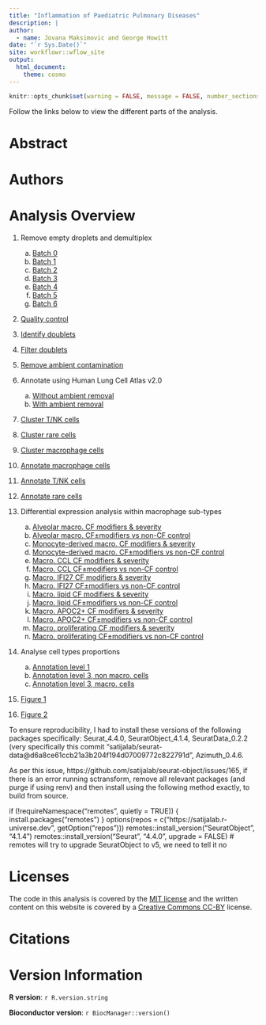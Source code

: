 ```yaml
---
title: "Inflammation of Paediatric Pulmonary Diseases"
description: |
author:
  - name: Jovana Maksimovic and George Howitt
date: "`r Sys.Date()`"
site: workflowr::wflow_site
output:
  html_document: 
    theme: cosmo
---
```


```r
knitr::opts_chunk$set(warning = FALSE, message = FALSE, number_sections = FALSE)
```

Follow the links below to view the different parts of the analysis. 


# Abstract {-}

# Authors {-}
 
# Analysis Overview {-}

1. Remove empty droplets and demultiplex
    a) [Batch 0](01.0_preprocess_batch0.html)
    b) [Batch 1](01.1_preprocess_batch1.html)
    c) [Batch 2](01.2_preprocess_batch2.html)
    d) [Batch 3](01.3_preprocess_batch3.html)
    e) [Batch 4](01.4_preprocess_batch4.html)
    f) [Batch 5](01.5_preprocess_batch5.html)
    f) [Batch 6](01.6_preprocess_batch6.html)
<br />

2. [Quality control](02.0_quality_control.html)

3. [Identify doublets](03.0_identify_doublets.html)

4. [Filter doublets](04.0_filter_doublets.html)

5. [Remove ambient contamination](05.0_remove_ambient.html)

6. Annotate using Human Lung Cell Atlas v2.0
    a)    [Without ambient removal](06.0_azimuth_annotation.html)
    b)    [With ambient removal](06.1_azimuth_annotation_decontx.html)
<br />

7. [Cluster T/NK cells](07.1_integrate_cluster_t_cells_decontx.html)

8. [Cluster rare cells](08.1_integrate_cluster_other_cells_decontx.html)

9. [Cluster macrophage cells](09.0_integrate_cluster_macro_cells.html)

10. [Annotate macrophage cells](10.0_manual_annotations_macro_cells.html) 

11. [Annotate T/NK cells](11.0_manual_annotations_t_cells_decontx.html)  

12. [Annotate rare cells](12.0_manual_annotations_other_cells.html) 

13. Differential expression analysis within macrophage sub-types
    a)    [Alveolar macro. CF modifiers & severity](13.0_DGE_analysis_macro-alveolar_cells_CF-only-samples.html) 
    b)    [Alveolar macro. CF$\pm$modifiers vs non-CF control](13.1_DGE_analysis_macro-alveolar_cells_CF-vs-control-samples.html)
    c)    [Monocyte-derived macro. CF modifiers & severity](13.2_DGE_analysis_macro-monocyte-derived_CF-only-samples.html) 
    d)    [Monocyte-derived macro. CF$\pm$modifiers vs non-CF control](13.3_DGE_analysis_macro-monocyte-derived_CF-vs-control-samples.html)
    e)    [Macro. CCL CF modifiers & severity](13.4_DGE_analysis_macro-CCL_CF-only-samples.html) 
    f)    [Macro. CCL CF$\pm$modifiers vs non-CF control](13.5_DGE_analysis_macro-CCL_CF-vs-control-samples.html) 
    g)    [Macro. IFI27 CF modifiers & severity](13.6_DGE_analysis_macro-IFI27_CF-only-samples.html) 
    h)    [Macro. IFI27 CF$\pm$modifiers vs non-CF control](13.7_DGE_analysis_macro-IFI27_CF-vs-control-samples.html) 
    i)    [Macro. lipid CF modifiers & severity](13.8_DGE_analysis_macro-lipid_CF-only-samples.html) 
    j)    [Macro. lipid CF$\pm$modifiers vs non-CF control](13.9_DGE_analysis_macro-lipid_CF-vs-control-samples.html)
    k)    [Macro. APOC2+ CF modifiers & severity](13.10_DGE_analysis_macro-APOC2+_CF-only-samples.html) 
    l)    [Macro. APOC2+ CF$\pm$modifiers vs non-CF control](13.11_DGE_analysis_macro-APOC2+_CF-vs-control-samples.html)
    m)    [Macro. proliferating CF modifiers & severity](13.12_DGE_analysis_macro-proliferating_CF-only-samples.html) 
    n)    [Macro. proliferating CF$\pm$modifiers vs non-CF control](13.13_DGE_analysis_macro-proliferating_CF-vs-control-samples.html)
<br />

14. Analyse cell types proportions
    a)    [Annotation level 1](14.0_proportions_analysis_ann_level_1.html) 
    b)    [Annotation level 3, non macro. cells](14.1_proportions_analysis_ann_level_3_non-macrophages.html)
    c)    [Annotation level 3, macro. cells](14.2_proportions_analysis_ann_level_3_macrophages.html) 
<br />

15. [Figure 1](15.0_Figure_1.html)

16. [Figure 2](16.0_Figure_2.html)


    
    
To ensure reproducibility, I had to install these versions of the following packages specifically: Seurat_4.4.0,  SeuratObject_4.1.4, SeuratData_0.2.2 (very specifically this commit "satijalab/seurat-data@d6a8ce61ccb21a3b204f194d07009772c822791d", Azimuth_0.4.6.

As per this issue, https://github.com/satijalab/seurat-object/issues/165, if there is an error running sctransform, remove all relevant packages (and purge if using renv) and then install using the following method exactly, to build from source.

if (!requireNamespace("remotes", quietly = TRUE)) {
  install.packages("remotes")
}
options(repos = c("https://satijalab.r-universe.dev", getOption("repos")))
remotes::install_version("SeuratObject", "4.1.4")
remotes::install_version("Seurat", "4.4.0", upgrade = FALSE) # remotes will try to upgrade SeuratObject to v5, we need to tell it no


# Licenses {-}

The code in this analysis is covered by the [MIT license][mit] and the written
content on this website is covered by a [Creative Commons CC-BY][cc] license.


# Citations {-}



# Version Information  {-}

**R version**: `r R.version.string`

**Bioconductor version**: `r BiocManager::version()`


[mit]: https://choosealicense.com/licenses/mit/ "MIT License"
[cc]: https://choosealicense.com/licenses/cc-by-4.0/ "CC-BY License"

